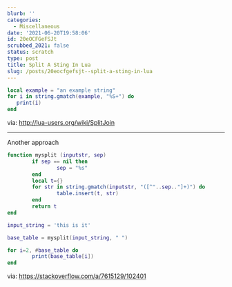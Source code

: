 ```yaml
---
blurb: ''
categories:
  - Miscellaneous
date: '2021-06-20T19:58:06'
id: 20eOCFGeFSJt
scrubbed_2021: false
status: scratch
type: post
title: Split A Sting In Lua
slug: /posts/20eocfgefsjt--split-a-sting-in-lua
---
```


```lua
local example = "an example string"
for i in string.gmatch(example, "%S+") do
   print(i)
end
```


via: http://lua-users.org/wiki/SplitJoin





---


Another approach 

```lua
function mysplit (inputstr, sep)
        if sep == nil then
                sep = "%s"
        end
        local t={}
        for str in string.gmatch(inputstr, "([^"..sep.."]+)") do
                table.insert(t, str)
        end
        return t
end

input_string = 'this is it'

base_table = mysplit(input_string, " ")

for i=2, #base_table do
        print(base_table[i])
end 
```



via: https://stackoverflow.com/a/7615129/102401
